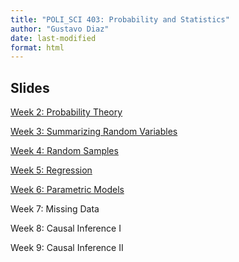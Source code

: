 ```yaml
---
title: "POLI_SCI 403: Probability and Statistics"
author: "Gustavo Diaz"
date: last-modified
format: html
---
```


## Slides

[Week 2: Probability Theory](slides/week2.html)

[Week 3: Summarizing Random Variables](slides/week3.html)

[Week 4: Random Samples](slides/week4.html)

[Week 5: Regression](slides/week5.html)

[Week 6: Parametric Models](slides/week6.html)

Week 7: Missing Data

Week 8: Causal Inference I

Week 9: Causal Inference II